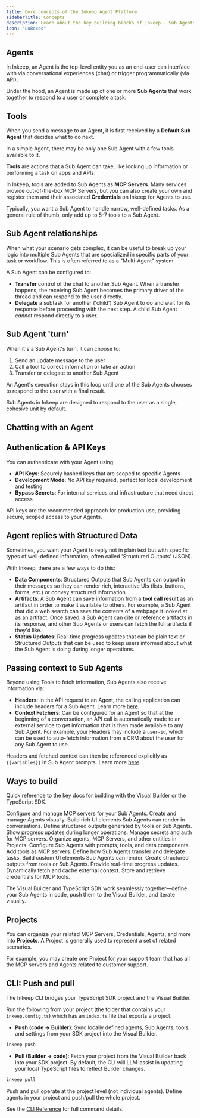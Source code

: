 ```yaml
---
title: Core concepts of the Inkeep Agent Platform
sidebarTitle: Concepts
description: Learn about the key building blocks of Inkeep - Sub Agents, Agents, tools, data components, and more.
icon: "LuBoxes"
---
```


## Agents

In Inkeep, an Agent is the top-level entity you as an end-user can interface with via conversational experiences (chat) or trigger programmatically (via API).

Under the hood, an Agent is made up of one or more **Sub Agents** that work together to respond to a user or complete a task.

## Tools
When you send a message to an Agent, it is first received by a **Default Sub Agent** that decides what to do next. 

In a simple Agent, there may be only one Sub Agent with a few tools available to it.

**Tools** are actions that a Sub Agent can take, like looking up information or performing a task on apps and APIs.

In Inkeep, tools are added to Sub Agents as **MCP Servers**. Many services provide out-of-the-box MCP Servers, but you can also create your own and register them and their associated **Credentials** on Inkeep for Agents to use.

Typically, you want a Sub Agent to handle narrow, well-defined tasks. As a general rule of thumb, only add up to 5-7 tools to a Sub Agent.

## Sub Agent relationships

When what your scenario gets complex, it can be useful to break up your logic into multiple Sub Agents that are specialized in specific parts of your task or workflow. This is often referred to as a "Multi-Agent" system.

A Sub Agent can be configured to:
- **Transfer** control of the chat to another Sub Agent. When a transfer happens, the receiving Sub Agent becomes the primary driver of the thread and can respond to the user directly.
- **Delegate** a subtask for another ('child') Sub Agent to do and wait for its response before proceeding with the next step. A child Sub Agent *cannot* respond directly to a user.

## Sub Agent 'turn'

When it's a Sub Agent's turn, it can choose to:
1. Send an update message to the user
2. Call a tool to collect information or take an action
3. Transfer or delegate to another Sub Agent

An Agent's execution stays in this loop until one of the Sub Agents chooses to respond to the user with a final result.

<Note>
Sub Agents in Inkeep are designed to respond to the user as a single, cohesive unit by default.
</Note>

## Chatting with an Agent

<Snippet file="multi-agent-framework/WaysToTalkToAgent.mdx" />

## Authentication & API Keys

You can authenticate with your Agent using:

- **API Keys**: Securely hashed keys that are scoped to specific Agents
- **Development Mode**: No API key required, perfect for local development and testing
- **Bypass Secrets**: For internal services and infrastructure that need direct access

API keys are the recommended approach for production use, providing secure, scoped access to your Agents.

## Agent replies with Structured Data

Sometimes, you want your Agent to reply not in plain text but with specific types of well-defined information, often called 'Structured Outputs' (JSON).

With Inkeep, there are a few ways to do this:
- **Data Components**: Structured Outputs that Sub Agents can output in their messages so they can render rich, interactive UIs (lists, buttons, forms, etc.) or convey structured information.
- **Artifacts**: A Sub Agent can save information from a **tool call result** as an artifact in order to make it available to others. For example, a Sub Agent that did a web search can save the contents of a webpage it looked at as an artifact. Once saved, a Sub Agent can cite or reference artifacts in its response, and other Sub Agents or users can fetch the full artifacts if they'd like.
- **Status Updates**: Real-time progress updates that can be plain text or Structured Outputs that can be used to keep users informed about what the Sub Agent is doing during longer operations.

## Passing context to Sub Agents

Beyond using Tools to fetch information, Sub Agents also receive information via:
- **Headers**: In the API request to an Agent, the calling application can include headers for a Sub Agent. Learn more [here](/typescript-sdk/headers).
- **Context Fetchers**: Can be configured for an Agent so that at the beginning of a conversation, an API call is automatically made to an external service to get information that is then made available to any Sub Agent. For example, your Headers may include a `user-id`, which can be used to auto-fetch information from a CRM about the user for any Sub Agent to use.

Headers and fetched context can then be referenced explicitly as `{{variables}}` in Sub Agent prompts. Learn more [here](/typescript-sdk/headers).

## Ways to build

Quick reference to the key docs for building with the Visual Builder or the TypeScript SDK.

<Tabs>
  <Tab title="Visual Builder">
    <Cards>
      <Card title="MCP Servers" icon="LuServer" href="/visual-builder/mcp-servers">
        Configure and manage MCP servers for your Sub Agents.
      </Card>
      <Card title="Agents" icon="LuSpline" href="/visual-builder/sub-agents">
        Create and manage Agents visually.
      </Card>
      <Card title="Data Components" icon="LuLayoutTemplate" href="/visual-builder/data-components">
        Build rich UI elements Sub Agents can render in conversations.
      </Card>
      <Card title="Artifact Components" icon="TbInputSpark" href="/visual-builder/artifact-components">
        Define structured outputs generated by tools or Sub Agents.
      </Card>
      <Card title="Status Components" icon="LuClock" href="/visual-builder/status-components">
        Show progress updates during longer operations.
      </Card>
      <Card title="Credentials" icon="LuKey" href="/visual-builder/credentials">
        Manage secrets and auth for MCP servers.
      </Card>
      <Card title="Project Management" icon="LuFolder" href="/visual-builder/project-management">
        Organize agents, MCP Servers, and other entities in Projects.
      </Card>
    </Cards>
  </Tab>
  <Tab title="TypeScript SDK">
    <Cards>
      <Card title="Sub Agent Settings" icon="LuUser" href="/typescript-sdk/agent-settings">
        Configure Sub Agents with prompts, tools, and data components.
      </Card>
      <Card title="MCP Servers" icon="LuHammer" href="/typescript-sdk/tools-and-mcp-servers">
        Add tools as MCP servers.
      </Card>
      <Card title="Sub Agent Relationships" icon="LuUsers" href="/typescript-sdk/agent-relationships">
        Define how Sub Agents transfer and delegate tasks.
      </Card>
      <Card title="Data Components" icon="LuLayoutTemplate" href="/typescript-sdk/data-components">
        Build custom UI elements Sub Agents can render.
      </Card>
      <Card title="Artifact Components" icon="TbInputSpark" href="/typescript-sdk/artifact-components">
        Create structured outputs from tools or Sub Agents.
      </Card>
      <Card title="Status Updates" icon="LuClock" href="/typescript-sdk/status-updates">
        Provide real-time progress updates.
      </Card>
      <Card title="Context Fetchers" icon="LuCirclePlus" href="/typescript-sdk/context-fetchers">
        Dynamically fetch and cache external context.
      </Card>
      <Card title="Credentials" icon="LuKey" href="/typescript-sdk/credentials">
        Store and retrieve credentials for MCP tools.
      </Card>
    </Cards>
  </Tab>
</Tabs>

The Visual Builder and TypeScript SDK work seamlessly together—define your Sub Agents in code, push them to the Visual Builder, and iterate visually.

## Projects

You can organize your related MCP Servers, Credentials, Agents, and more into **Projects**. A Project is generally used to represent a set of related scenarios.

For example, you may create one Project for your support team that has all the MCP servers and Agents related to customer support.

## CLI: Push and pull

The Inkeep CLI bridges your TypeScript SDK project and the Visual Builder.

Run the following from your project (the folder that contains your `inkeep.config.ts`) which has an `index.ts` file that exports a project.

- **Push (code → Builder)**: Sync locally defined agents, Sub Agents, tools, and settings from your SDK project into the Visual Builder.

```bash
inkeep push
```

- **Pull (Builder → code)**: Fetch your project from the Visual Builder back into your SDK project. By default, the CLI will LLM-assist in updating your local TypeScript files to reflect Builder changes.

```bash
inkeep pull
```

<Note>
Push and pull operate at the project level (not individual agents). Define agents in your project and push/pull the whole project.
</Note>

See the [CLI Reference](/typescript-sdk/cli-reference) for full command details.


